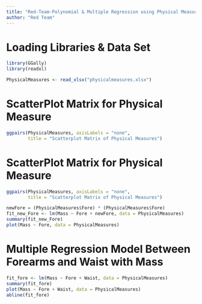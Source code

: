 ```yaml
---
title: "Red-Team-Polynomial & Multiple Regression using Physical Measure Data"
author: "Red Team"
---
```


# Loading Libraries & Data Set
```r
library(GGally)
library(readxl)

PhysicalMeasures <- read_xlsx("physicalmeasures.xlsx")
```

# ScatterPlot Matrix for Physical Measure
```r
ggpairs(PhysicalMeasures, axisLabels = "none", 
        title = "Scatterplot Matrix of Physical Measures")
```

# ScatterPlot Matrix for Physical Measure
```r
ggpairs(PhysicalMeasures, axisLabels = "none", 
        title = "Scatterplot Matrix of Physical Measures")
```

```r
newFore = (PhysicalMeasures$Fore) * (PhysicalMeasures$Fore)
fit_new_Fore <- lm(Mass ~ Fore + newFore, data = PhysicalMeasures)
summary(fit_new_Fore) 
plot(Mass ~ Fore, data = PhysicalMeasures)
```

# Multiple Regression Model Between Forearms and Waist with Mass
```r
fit_fore <- lm(Mass ~ Fore + Waist, data = PhysicalMeasures)
summary(fit_fore) 
plot(Mass ~ Fore + Waist, data = PhysicalMeasures)
abline(fit_fore)
```

